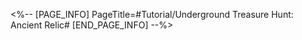 <%-- [PAGE_INFO]
PageTitle=#Tutorial/Underground Treasure Hunt: Ancient Relic#
[END_PAGE_INFO] --%>
{{Tutorial
|sort      = 801010
|title     = Underground Treasure Hunt: Ancient Relic
|subtitle  = 
|type      = 
|about     = 
|image1    = Tutorial Underground Treasure Hunt Ancient Relic 1.png{{subst:void|<!--$UPLOAD:<<SpriteOutput/TutorialPic/TutorialPage_801010.png>-<Tutorial Underground Treasure Hunt Ancient Relic 1.png>-<Tutorial Files>>-->}}
|text1     = {{Color|h|nobold=1|Ancient Relics}} can provide buffs for single battles. Additionally, completing relic challenges grants additional rewards.
}}
